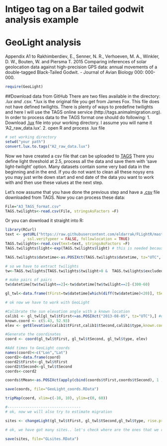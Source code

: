 <!--
%\VignetteEngine{knitr}
%\VignetteIndexEntry{Bar-Tailed Godwit GeoLight analysis}
%\VignetteDepends{FLightR}
-->
# Intigeo tag on a Bar tailed godwit analysis example
# GeoLight analysis
Appendix A1 to 
Rakhimberdiev, E., Senner, N. R., Verhoeven, M. A., Winkler, D. W., Bouten, W. and Piersma T. 2015 Comparing inferences of solar geolocation data against high-precision GPS data: annual movements of a double-tagged Black-Tailed Godwit. - Journal of Avian Biology 000: 000-000.
```r
require(GeoLight)
```
##Download data from GitHub
There are two files available in the directory: *.lux and *.csv. *.lux is the original file you get from James Fox. This file does not have defined twilights. There is plenty of ways to predefine twilights and here I will use the TAGS online service (http://tags.animalmigration.org). In order to process data to the TAGS format one should do following:
1. Download [.lux](https://raw.githubusercontent.com/eldarrak/FLightR/master/examples/black-tailed_godwit_Intigeo_tag_example/A2_raw_data.lux) file into your working directory. I assume you will name it 'A2_raw_data.lux'.
2. open R and process .lux file
```r
# set working directory
setwd("your path")
convert.lux.to.tags("A2_raw_data.lux")
```
Now we have created a csv file that can be uploaded to [TAGS](http://tags.animalmigration.org)
There you define light threshold at 2.5, process all the data and save them with 'save light-twilight' option.
Many datasets contain some very bad data in the beginning and in the end. If you do not want to clean all these noysy ens you may just write down start and end date of the data you want to work with and then use these values at the next step.

Let's now assume that you have done the previous step and have a [.csv](https://raw.githubusercontent.com/eldarrak/FLightR/master/examples/black-tailed_godwit_Intigeo_tag_example/A3_TAGS_format.csv) file downloaded from TAGS. Now you can process these data:

```r
File="A3_TAGS_format.csv"
TAGS.twilights<-read.csv(File, stringsAsFactors =F)
``` 
Or you can download it straight into R:
```r
library(RCurl)
text <- getURL("https://raw.githubusercontent.com/eldarrak/FLightR/master/examples/black-tailed_godwit_Intigeo_tag_example/A3_TAGS_format.csv"
		, ssl.verifypeer = FALSE, followlocation = TRUE)
TAGS.twilights<-read.csv(text=text, stringsAsFactors =F)
TAGS.twilights$light<-exp(TAGS.twilights$light) # this is needed because we log transformed data in convert.lux.to.tags()

TAGS.twilights$datetime<-as.POSIXct(TAGS.twilights$datetime, tz="UTC", format="%Y-%m-%dT%T")

# so we have to extract twilights
tw<-TAGS.twilights[TAGS.twilights$twilight>0 &  TAGS.twilights$excluded==0 & TAGS.twilights$datetime<as.POSIXct("2014-05-18", tz="UTC"),]

# make pairs of pairs
tw$datetime[tw$twilight==2]<-tw$datetime[tw$twilight==2]-(300-60)

gl_twl<-data.frame(tFirst=tw$datetime[which(diff(tw$datetime)<20)], tSecond=tw$datetime[which(diff(tw$datetime)<20)+1], type=tw$twilight[which(diff(tw$datetime)<20)])

# ok now we have to work with GeoLight

#Calibrate the sun elevation angle with a known location
calib1 <- gl_twl[gl_twl$tFirst<=as.POSIXct("2013-08-05", tz="UTC"),] #designate first twilights for calibration
known.coord <- c(5.43, 52.93)
elev <- getElevation(calib1$tFirst,calib1$tSecond,calib1$type,known.coord=known.coord,plot=T) #get sun elevation angle 

#Generate the coordinates
coord <- coord(gl_twl$tFirst, gl_twl$tSecond, gl_twl$type, elev)

#Add times to GeoLight coords
names(coord)<-c("Lon","Lat")
coord2<-data.frame(coord)
coord2$tFirst<-gl_twl$tFirst
coord2$tSecond<-gl_twl$tSecond
coords<-coord2

coords$tMean<-as.POSIXct(apply(cbind(coords$tFirst,coords$tSecond), 1 , mean), tz="UTC", origin="1970-01-01")

save(coords, file="GeoLight_coords.RData")

tripMap(coord, xlim=c(-10, 10), ylim=c(0, 60))

#---------------------------------
# ok, now we will also try to estimate migration 

sites <- changeLight(gl_twl$tFirst, gl_twl$tSecond,gl_twl$type, rise.prob = 0.5, set.prob = 0.5, days = 3, quantile=0.99)

# ok, we have got many sites.. let's check where are the ones that we really need..

save(sites, file="GLsites.RData")

```

